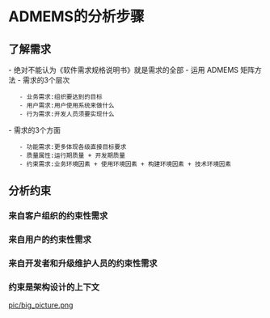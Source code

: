 = ADMEMS的分析步骤 =

== 了解需求 ==
- 绝对不能认为《软件需求规格说明书》就是需求的全部
- 运用 ADMEMS 矩阵方法
- 需求的3个层次
    - 业务需求:组织要达到的目标
    - 用户需求:用户使用系统来做什么
    - 行为需求:开发人员须要实现什么
- 需求的3个方面
    - 功能需求:更多体现各级直接目标要求
    - 质量属性:运行期质量 + 开发期质量
    - 约束需求:业务环境因素 + 使用环境因素 + 构建环境因素 + 技术环境因素

== 分析约束 ==
=== 来自客户组织的约束性需求 ===

{{{class="brush:text"
架构师必须充分考虑客户对上线时间的要求、预算限制,以及集成需要等非功能需求。
客户所处的业务领域是什么?有什么业务规则和业务限制?
是否须要关注相应的法律法规、专利限制?
......
}}}

=== 来自用户的约束性需求 ===

{{{class="brush:text"
软件将提供给何阶层用户?用户的年龄段?使用偏好?用户是否遍及多个国家?使用期间的环境有电磁干扰、车船移动等因素吗?
......
}}}

=== 来自开发者和升级维护人员的约束性需求 ===

{{{class="brush:text"
如果开发团队的技术水平有限(有些软件企业甚至希望通过招聘便宜的程序员来降低成本)、 磨合程度不高、分布在不同城市,会有何影响?
开发管理方面、源代码保密方面,是否须要顾及?
......
第四,也不能遗忘,业界当前技术环境本身也是约束性需求。技术平台、中间件、编程语言等的流行度、认同度、优缺点等。技术发展的趋势如何?
......
}}}

=== 约束是架构设计的上下文 ===
[[pic/big_picture.png]]
